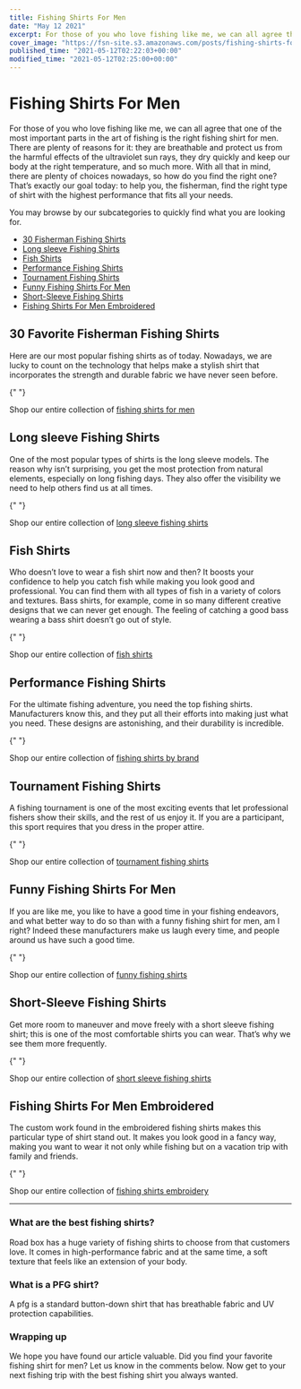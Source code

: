 ```yaml
---
title: Fishing Shirts For Men
date: "May 12 2021"
excerpt: For those of you who love fishing like me, we can all agree that one of the most important parts in the art of fishing is the
cover_image: "https://fsn-site.s3.amazonaws.com/posts/fishing-shirts-for-men.jpg"
published_time: "2021-05-12T02:22:03+00:00"
modified_time: "2021-05-12T02:25:00+00:00"
---
```


<Breadcrumb />

# Fishing Shirts For Men

For those of you who love fishing like me, we can all agree that one of the most important parts in the art of fishing is the right fishing shirt for men. There are plenty of reasons for it: they are breathable and protect us from the harmful effects of the ultraviolet sun rays, they dry quickly and keep our body at the right temperature, and so much more. With all that in mind, there are plenty of choices nowadays, so how do you find the right one? That’s exactly our goal today: to help you, the fisherman, find the right type of shirt with the highest performance that fits all your needs.

You may browse by our subcategories to quickly find what you are looking for.

- [30 Fisherman Fishing Shirts](#FishermanFishingShirts "30 Fisherman Fishing Shirts")
- [Long sleeve Fishing Shirts](#LongSleeveFishingShirts "Long sleeve Fishing Shirts")
- [Fish Shirts](#FishShirts "Fish Shirts")
- [Performance Fishing Shirts](#PerformanceFishingShirts "Performance Fishing Shirts")
- [Tournament Fishing Shirts](#TournamentFishingShirts "Tournament Fishing Shirts")
- [Funny Fishing Shirts For Men](#FunnyFishingShirtsForMen "Funny Fishing Shirts For Men")
- [Short-Sleeve Fishing Shirts](#ShortSleeveFishingShirts "Short-Sleeve Fishing Shirts")
- [Fishing Shirts For Men Embroidered](#FishingShirtsForMenEmbroidered "Fishing Shirts For Men Embroidered")

## <a name="FishermanFishingShirts">30 Favorite Fisherman Fishing Shirts</a>

Here are our most popular fishing shirts as of today. Nowadays, we are lucky to count on the technology that helps make a stylish shirt that incorporates the strength and durable fabric we have never seen before.

<Top30Products />{" "}

Shop our entire collection of [fishing shirts for men](/product-category/fishing-shirts-for-him "fishing shirts for men")

## <a name="LongSleeveFishingShirts">Long sleeve Fishing Shirts</a>

One of the most popular types of shirts is the long sleeve models. The reason why isn’t surprising, you get the most protection from natural elements, especially on long fishing days. They also offer the visibility we need to help others find us at all times.

<ProductsByCategory category="fishing-shirts-long-sleeve" />{" "}

Shop our entire collection of [long sleeve fishing shirts](/product-category/fishing-shirts-long-sleeve "long sleeve fishing shirts")

## <a name="FishShirts">Fish Shirts</a>

Who doesn’t love to wear a fish shirt now and then? It boosts your confidence to help you catch fish while making you look good and professional. You can find them with all types of fish in a variety of colors and textures. Bass shirts, for example, come in so many different creative designs that we can never get enough. The feeling of catching a good bass wearing a bass shirt doesn’t go out of style.

<ProductsByCategory category="fishing-shirts-fish" />{" "}

Shop our entire collection of [fish shirts](/product-category/fishing-shirts-fish "fish shirts")

## <a name="PerformanceFishingShirts">Performance Fishing Shirts</a>

For the ultimate fishing adventure, you need the top fishing shirts. Manufacturers know this, and they put all their efforts into making just what you need. These designs are astonishing, and their durability is incredible.

<ProductsByCategory category="fishing-shirts-performance" />{" "}

Shop our entire collection of [fishing shirts by brand](/store "fishing shirts by brand")

## <a name="TournamentFishingShirts">Tournament Fishing Shirts</a>

A fishing tournament is one of the most exciting events that let professional fishers show their skills, and the rest of us enjoy it. If you are a participant, this sport requires that you dress in the proper attire.

<ProductsByCategory category="fishing-shirts-tournament" />{" "}

Shop our entire collection of [tournament fishing shirts](/product-category/fishing-shirts-tournament "tournament fishing shirts")

## <a name="FunnyFishingShirtsForMen">Funny Fishing Shirts For Men</a>

If you are like me, you like to have a good time in your fishing endeavors, and what better way to do so than with a funny fishing shirt for men, am I right? Indeed these manufacturers make us laugh every time, and people around us have such a good time.

<ProductsByCategory category="fishing-shirts-funny" />{" "}

Shop our entire collection of [funny fishing shirts](/product-category/fishing-shirts-funny "funny fishing shirts")

## <a name="ShortSleeveFishingShirts">Short-Sleeve Fishing Shirts</a>

Get more room to maneuver and move freely with a short sleeve fishing shirt; this is one of the most comfortable shirts you can wear. That’s why we see them more frequently.

<ProductsByCategory category="fishing-shirts-short-sleeve" />{" "}

Shop our entire collection of [short sleeve fishing shirts](/product-category/fishing-shirts-short-sleeve "short sleeve fishing shirts")

## <a name="FishingShirtsForMenEmbroidered">Fishing Shirts For Men Embroidered</a>

The custom work found in the embroidered fishing shirts makes this particular type of shirt stand out. It makes you look good in a fancy way, making you want to wear it not only while fishing but on a vacation trip with family and friends.

<ProductsByCategory category="fishing-shirts-embroidery" />{" "}

Shop our entire collection of [fishing shirts embroidery](/product-category/fishing-shirts-embroidery "fishing shirts embroidery")

---

### What are the best fishing shirts?

Road box has a huge variety of fishing shirts to choose from that customers love. It comes in high-performance fabric and at the same time, a soft texture that feels like an extension of your body.

### What is a PFG shirt?

A pfg is a standard button-down shirt that has breathable fabric and UV protection capabilities.

### Wrapping up

We hope you have found our article valuable. Did you find your favorite fishing shirt for men? Let us know in the comments below. Now get to your next fishing trip with the best fishing shirt you always wanted.
